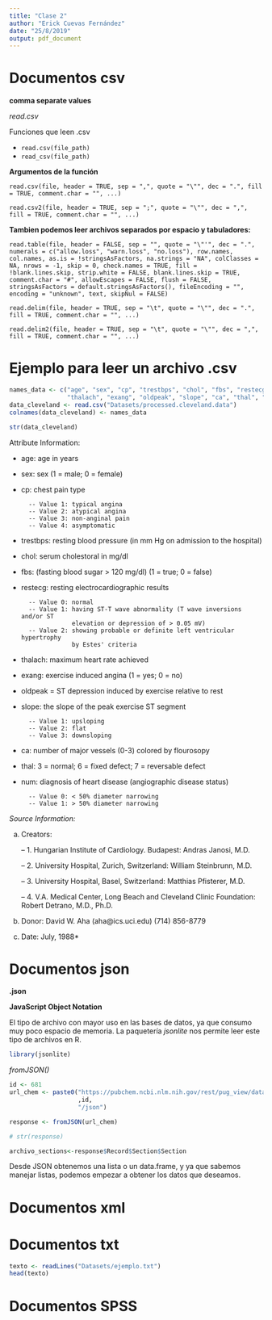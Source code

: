 ```yaml
---
title: "Clase 2"
author: "Erick Cuevas Fernández"
date: "25/8/2019"
output: pdf_document
---
```

# Documentos csv
**comma separate values**

*read.csv*

Funciones que leen .csv 

- `read.csv(file_path)`
- `read_csv(file_path)`

**Argumentos de la función**

`read.csv(file, header = TRUE, sep = ",", quote = "\"", dec = ".", fill = TRUE, comment.char = "", ...)`

`read.csv2(file, header = TRUE, sep = ";", quote = "\"", dec = ",", fill = TRUE, comment.char = "", ...)`

**Tambien podemos leer archivos separados por espacio y tabuladores:**

`read.table(file, header = FALSE, sep = "", quote = "\"'", dec = ".", numerals = c("allow.loss", "warn.loss", "no.loss"), row.names, col.names, as.is = !stringsAsFactors, na.strings = "NA", colClasses = NA, nrows = -1, skip = 0, check.names = TRUE, fill = !blank.lines.skip, strip.white = FALSE, blank.lines.skip = TRUE, comment.char = "#", allowEscapes = FALSE, flush = FALSE, stringsAsFactors = default.stringsAsFactors(), fileEncoding = "", encoding = "unknown", text, skipNul = FALSE)`

`read.delim(file, header = TRUE, sep = "\t", quote = "\"", dec = ".", fill = TRUE, comment.char = "", ...)`

`read.delim2(file, header = TRUE, sep = "\t", quote = "\"", dec = ",", fill = TRUE, comment.char = "", ...)`

# Ejemplo para leer un archivo .csv
```r
names_data <- c("age", "sex", "cp", "trestbps", "chol", "fbs", "restecg",
                "thalach", "exang", "oldpeak", "slope", "ca", "thal", "num")
data_cleveland <- read.csv("Datasets/processed.cleveland.data")
colnames(data_cleveland) <- names_data

str(data_cleveland)

```

Attribute Information:

- age: age in years

- sex: sex (1 = male; 0 = female)

- cp: chest pain type

        -- Value 1: typical angina
        -- Value 2: atypical angina
        -- Value 3: non-anginal pain
        -- Value 4: asymptomatic
        
- trestbps: resting blood pressure (in mm Hg on admission to the hospital)

- chol: serum cholestoral in mg/dl

- fbs: (fasting blood sugar > 120 mg/dl)  (1 = true; 0 = false)

- restecg: resting electrocardiographic results

        -- Value 0: normal
        -- Value 1: having ST-T wave abnormality (T wave inversions and/or ST 
                    elevation or depression of > 0.05 mV)
        -- Value 2: showing probable or definite left ventricular hypertrophy
                    by Estes' criteria

- thalach: maximum heart rate achieved

- exang: exercise induced angina (1 = yes; 0 = no)

- oldpeak = ST depression induced by exercise relative to rest

- slope: the slope of the peak exercise ST segment

        -- Value 1: upsloping
        -- Value 2: flat
        -- Value 3: downsloping
        
- ca: number of major vessels (0-3) colored by flourosopy

- thal: 3 = normal; 6 = fixed defect; 7 = reversable defect

- num: diagnosis of heart disease (angiographic disease status)

        -- Value 0: < 50% diameter narrowing
        -- Value 1: > 50% diameter narrowing

*Source Information:*

   (a) Creators: 
   
       -- 1. Hungarian Institute of Cardiology. Budapest: Andras Janosi, M.D.
       
       -- 2. University Hospital, Zurich, Switzerland: William Steinbrunn, M.D.
       
       -- 3. University Hospital, Basel, Switzerland: Matthias Pfisterer, M.D.
       
       -- 4. V.A. Medical Center, Long Beach and Cleveland Clinic Foundation:
             Robert Detrano, M.D., Ph.D.
             
   (b) Donor: David W. Aha (aha@ics.uci.edu) (714) 856-8779   
   
   (c) Date: July, 1988*

# Documentos json

**.json**

**JavaScript Object Notation**

El tipo de archivo con mayor uso en las bases de datos, ya que consumo muy poco espacio de memoria. La paquetería *jsonlite* nos permite leer este tipo de archivos en R.

```r
library(jsonlite)

```

*fromJSON()*

```r
id <- 681  
url_chem <- paste0("https://pubchem.ncbi.nlm.nih.gov/rest/pug_view/data/compound/"
                   ,id,
                   "/json")

response <- fromJSON(url_chem)

# str(response)

archivo_sections<-response$Record$Section$Section

```

Desde JSON obtenemos una lista o un data.frame, y ya que sabemos manejar listas, podemos empezar a obtener los datos que deseamos.



# Documentos xml

# Documentos txt
```r
texto <- readLines("Datasets/ejemplo.txt")
head(texto)

```


# Documentos SPSS
